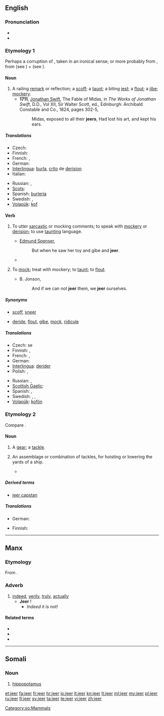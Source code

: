 ==English==

===Pronunciation===
* {{IPA|/dʒir/}}
* {{rhymes|ɪə(r)}}

===Etymology 1===
Perhaps a corruption of {{term|lang=en|cheer||to salute with cheers}}, taken in an ironical sense; or more probably from {{etyl|nl}} {{term|lang=nl|gekscheren||to jeer|lit=to shear the fool}}, from {{term|gek||a fool|lang=nl}} (see {{term|geck|lang=en}}) + {{term|scheren||to shear|lang=nl}} (see {{term|shear|lang=en|pos=v}}).

====Noun====
{{en-noun}}

# A railing [[remark]] or reflection; a [[scoff]]; a [[taunt]]; a biting [[jest]]; a [[flout]]; a [[jibe]]; [[mockery]].
#* '''1711''', [[w:Jonathan Swift|Jonathan Swift]], The Fable of Midas, in ''The Works of Jonathan Swift'', D.D., Vol XII, Sir Walter Scott, ed., Edinburgh: Archibald Constable and Co., 1824, pages 302-5,
#*: Midas, exposed to all their '''jeers''', Had lost his art, and kept his ears.

=====Translations=====
{{trans-top|railing remark or reflection; scoff; taunt; biting jest; flout; jibe; mockery}}
* Czech: {{t-|cs|posměšek|m}}
* Finnish: {{t+|fi|pilkka}}
* French: {{t+|fr|raillerie|f}}, {{t+|fr|moquerie|f}}
* German: {{t+|de|Spott|m}}
* [[Interlingua]]: [[burla]], [[crito]] de [[derision]]
* Italian: {{t-|it|scherno|m}}
{{trans-mid}}
* Russian: {{t|ru|насмешка|f}}, {{t|ru|глумление|n}}
* [[Scots]]: {{tø|sco|afftak|xs=Scots}}
* Spanish: [[burlería]]
* Swedish: {{t-|sv|glåpord|n}}, {{t|sv|okvädingsord|n}}
* [[Volapük]]: [[kof]]
{{trans-bottom}}

====Verb====
{{en-verb}}

# {{intransitive|jeer '''[[at]]'''}} To utter [[sarcastic]] or mocking comments; to speak with [[mockery]] or [[derision]]; to use [[taunting]] language.
#* [[w:Edmund Spenser|Edmund Spenser]],
#*: But when he saw her toy and gibe and '''jeer'''.
#* {{quote-news
|year=2011
|date=October 1
|author=Phil McNulty
|title=Everton   0 - 2   Liverpool
|work=BBC Sport
|url=http://news.bbc.co.uk/sport2/hi/football/eng_prem/15045708.stm
|page=
|passage=At the end of a frantic first 45 minutes, there was still time for Charlie Adam to strike the bar from 20 yards before referee Atkinson departed to a deafening chorus of '''jeering''' from Everton's fans.}}
# {{transitive|archaic}} To [[mock]]; treat with mockery; to [[taunt]]; to [[flout]].
#* B. Jonson,
#*: And if we can not '''jeer''' them, we '''jeer''' ourselves.

=====Synonyms=====
* {{sense|to utter sarcastic remarks}} [[scoff]], [[sneer]]
* {{sense|to treat with scoffs}} [[deride]], [[flout]], [[gibe]], [[mock]], [[ridicule]]

=====Translations=====
{{trans-top|to scoff or mock}}
* Czech: {{t-|cs|posmívat}} se
* Finnish: {{t+|fi|pilkata}}, {{t+|fi|ilkkua}}
* French: {{t+|fr|railler}}, {{t+|fr|moquer}}
* German: {{t+|de|spotten}}
* [[Interlingua]]: [[derider]]
* Polish: {{t|pl|wyśmiewać}},  {{t|pl|kpić}}
{{trans-mid}}
* Russian: {{t|ru|насмехаться}}, {{t|ru|глумиться}}
* [[Scottish Gaelic]]: {{t-|gd|mag|xs=Scottish Gaelic}}
* Spanish: {{t-|es|burlarse}}, {{t+|es|abuchear}}
* Swedish: {{t+|sv|häckla}}, {{t-|sv|pika}}, {{t+|sv|smäda}}
* [[Volapük]]: [[kofön]]
{{trans-bottom}}

===Etymology 2===
Compare {{term|gear}}.

====Noun====
{{en-noun}}

# {{nautical}} A [[gear]]; a [[tackle]].
# {{nautical|in plural}} An assemblage or combination of tackles, for hoisting or lowering the yards of a ship.
#* {{quote-book|title=The masting and rigging of English ships of war, 1625-1860|page=65|author=James Lees|year=1984|passage=In the nineteenth century, 1811 to be exact, the '''jeers''' were unrove after the yard was slung, the weight of the yard being borne by chain slings. The '''jeers''' used then were a treble block lashed to the mast head through a hole in the center of the top}}

=====Derived terms=====
* [[jeer capstan]]

=====Translations=====
{{trans-top|gear; tackle}}
* German: {{t+|de|Fall|n}}
{{trans-mid}}
{{trans-bottom}}

{{trans-top|nautical: assemblage for hoisting yards}}
* Finnish: {{t|fi|taljasto}}
{{trans-mid}}
{{trans-bottom}}

----

==Manx==

===Etymology===
From {{etyl|sga|gv}} {{term|dír||due, fit, proper|lang=sga}}.

===Adverb===
{{infl|gv|adverb}}

# [[indeed]], [[verily]], [[truly]], [[actually]]
#* '''Jeer''' {{l|gv|cha}} {{l|gv|nel}}!
#** ''Indeed it is not!''

====Related terms====
* {{l|gv|jeeragh}}
* {{l|gv|jeerid}}
* {{l|gv|jeerys}}

----

==Somali==

===Noun===
{{infl|so|noun}} {{g|Somali}}

# [[hippopotamus]]
<!--Not sure that the translation is totally right, that's why I leave it hidden
#: ''Jeertu way jeclayd dhexqaadka dhoobaada'' - The hippopotamus loved wallowing. -->

[[Category:so:Mammals]]

[[et:jeer]]
[[fa:jeer]]
[[fr:jeer]]
[[hr:jeer]]
[[io:jeer]]
[[it:jeer]]
[[kn:jeer]]
[[lt:jeer]]
[[ml:jeer]]
[[my:jeer]]
[[pl:jeer]]
[[ru:jeer]]
[[fi:jeer]]
[[sv:jeer]]
[[ta:jeer]]
[[te:jeer]]
[[vi:jeer]]
[[zh:jeer]]